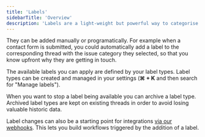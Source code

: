 ```yaml
---
title: 'Labels'
sidebarTitle: 'Overview'
description: 'Labels are a light-weight but powerful way to categorise threads, consisting of label text coupled with an icon. Each thread can have multiple labels.'
---
```


They can be added manually or programatically. For example when a contact form is submitted, you could automatically add a label to the corresponding thread with the issue category they selected, so that you know upfront why they are getting in touch.

The available labels you can apply are defined by your label types. Label types can be created and managed in your settings (**⌘ + K** and then search for "Manage labels").

When you want to stop a label being available you can archive a label type. Archived label types are kept on existing threads in order to avoid losing valuable historic data.

Label changes can also be a starting point for integrations [via our webhooks](/webhooks/thread-labels-changed). This lets you build workflows triggered by the addition of a label.
